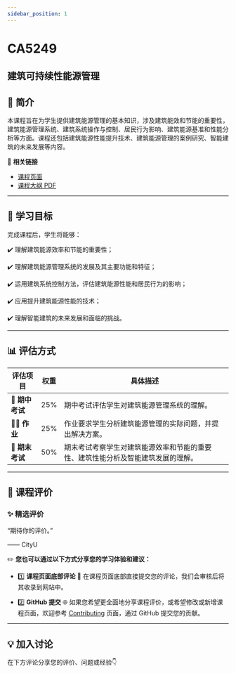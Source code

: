 ```yaml
---
sidebar_position: 1
---
```


# CA5249
## 建筑可持续性能源管理

## **📘 简介**
本课程旨在为学生提供建筑能源管理的基本知识，涉及建筑能效和节能的重要性，建筑能源管理系统、建筑系统操作与控制、居民行为影响、建筑能源基准和性能分析等方面。课程还包括建筑能源性能提升技术、建筑能源管理的案例研究、智能建筑的未来发展等内容。

🔗 **相关链接**
- [课程页面](https://www.cityu.edu.hk/catalogue/pg/202425/course/CA5249.htm)
- [课程大纲 PDF](https://www.cityu.edu.hk/catalogue/pg/202425/course/CA5249.pdf)

---

## **🎯 学习目标**

完成课程后，学生将能够：

✔️ 理解建筑能源效率和节能的重要性；

✔️ 理解建筑能源管理系统的发展及其主要功能和特征；

✔️ 运用建筑系统控制方法，评估建筑能源性能和居民行为的影响；

✔️ 应用提升建筑能源性能的技术；

✔️ 理解智能建筑的未来发展和面临的挑战。

---

## **📊 评估方式**

| **评估项目**          | **权重** | **具体描述**                                                                                       |
|----------------------|---------|---------------------------------------------------------------------------------------------------|
| **📝 期中考试**       | 25%     | 期中考试评估学生对建筑能源管理系统的理解。                                                       |
| **🧑‍💻 作业**         | 25%     | 作业要求学生分析建筑能源管理的实际问题，并提出解决方案。                                          |
| **📄 期末考试**       | 50%     | 期末考试考察学生对建筑能源效率和节能的重要性、建筑性能分析及智能建筑发展的理解。                   |

---

## **💬 课程评价**

### ✨ **精选评价**
<div className={commentStyles.commentBox}>
    <p className={commentStyles.commentText}>
        “期待你的评价。”
    </p>
    <p className={commentStyles.commentAuthor}>—— CityU</p>
</div>

✏️ **您也可以通过以下方式分享您的学习体验和建议：**

- 1️⃣ **课程页面底部评论**
💬 在课程页面底部直接提交您的评论，我们会审核后将其收录到网站中。

- 2️⃣ **GitHub 提交**
🌐 如果您希望更全面地分享课程评价，或希望修改或新增课程页面，欢迎参考 [Contributing](https://penjc.github.io/CityU/contributing) 页面，通过 GitHub 提交您的贡献。

---

## **💡 加入讨论**

在下方评论分享您的评价、问题或经验👇
<Utterances />